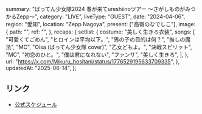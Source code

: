   summary: "ばってん少女隊2024 春が来てureshiinoツアー 〜さがしものがみつかるZepp〜",
  category: "LIVE",
  liveType: "GUEST",
  date: "2024-04-06",
  region: "愛知",
  location: "Zepp Nagoya",
  present: ["高嶺のなでしこ"],
  image: {
    path: "",
    ref: "",
  },
  recaps: {
    setlist: {
      costume: "美しく生きろ衣装",
      songs: [
        "可愛くてごめん",
        "ヒロインは平均以下。",
        "男の子の目的は何？",
        "推しの魔法",
        "MC",
        "Oisa (ばってん少女隊 cover)",
        "乙女どもよ。",
        "決戦スピリット",
        "MC",
        "初恋のひと。",
        "僕は君になれない",
        "ファンサ",
        "美しく生きろ",
      ],
    },
    url: "https://x.com/Mikuru_hositani/status/1776529195633709335",
  },
  updatedAt: "2025-06-14",
};

## リンク

- [公式スケジュール](https://takanenonadeshiko.jp/?p=1899)
